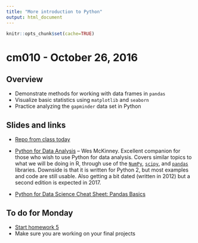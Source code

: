 ```yaml
---
title: "More introduction to Python"
output: html_document
---
```


```r
knitr::opts_chunk$set(cache=TRUE)
```

# cm010 - October 26, 2016

## Overview

* Demonstrate methods for working with data frames in `pandas`
* Visualize basic statistics using `matplotlib` and `seaborn`
* Practice analyzing the `gapminder` data set in Python

## Slides and links

* [Repo from class today](https://github.com/jmausolf/Gentle_R_to_Python)

* [Python for Data Analysis](http://proquestcombo.safaribooksonline.com.proxy.uchicago.edu/book/programming/python/9781449323592) -- Wes McKinney. Excellent companion for those who wish to use Python for data analysis. Covers similar topics to what we will be doing in R, through use of the [`NumPy`](http://www.numpy.org/), [`scipy`](https://www.scipy.org/scipylib/index.html), and [`pandas`](http://pandas.pydata.org/) libraries. Downside is that it is written for Python 2, but most examples and code are still usable. Also getting a bit dated (written in 2012) but a second edition is expected in 2017.
* [Python for Data Science Cheat Sheet: Pandas Basics](https://assets.datacamp.com/blog_assets/PandasPythonForDataScience.pdf)


## To do for Monday

* [Start homework 5](hw05-python-data-analysis.html)
* Make sure you are working on your final projects



